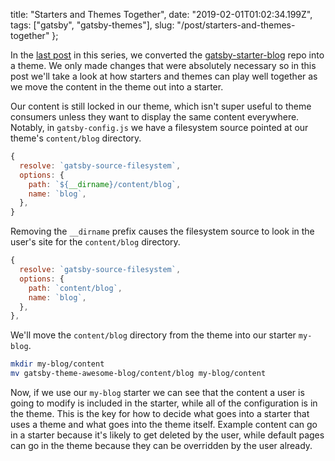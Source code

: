   title: "Starters and Themes Together",
  date: "2019-02-01T01:02:34.199Z",
  tags: ["gatsby", "gatsby-themes"],
  slug: "/post/starters-and-themes-together"
};

In the
[last post](/post/running-a-gatsby-starter-as-a-theme) in
this series, we converted the
[gatsby-starter-blog](https://github.com/gatsbyjs/gatsby-starter-blog)
repo into a theme. We only made changes that were absolutely
necessary so in this post we'll take a look at how starters
and themes can play well together as we move the content in
the theme out into a starter.

Our content is still locked in our theme, which isn't super
useful to theme consumers unless they want to display the
same content everywhere. Notably, in `gatsby-config.js` we
have a filesystem source pointed at our theme's
`content/blog` directory.

```js
{
  resolve: `gatsby-source-filesystem`,
  options: {
    path: `${__dirname}/content/blog`,
    name: `blog`,
  },
}
```

Removing the `__dirname` prefix causes the filesystem source
to look in the user's site for the `content/blog` directory.

```js
{
  resolve: `gatsby-source-filesystem`,
  options: {
    path: `content/blog`,
    name: `blog`,
  },
},
```

We'll move the `content/blog` directory from the theme into
our starter `my-blog`.

```sh
mkdir my-blog/content
mv gatsby-theme-awesome-blog/content/blog my-blog/content
```

Now, if we use our `my-blog` starter we can see that the
content a user is going to modify is included in the
starter, while all of the configuration is in the theme.
This is the key for how to decide what goes into a starter
that uses a theme and what goes into the theme itself.
Example content can go in a starter because it's likely to
get deleted by the user, while default pages can go in the
theme because they can be overridden by the user already.
